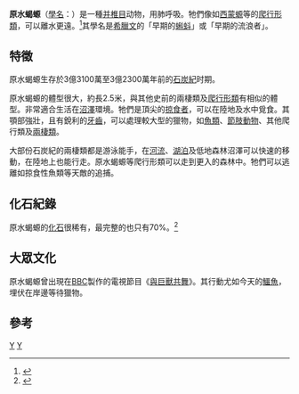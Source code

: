 {{Automatic taxobox
| taxon = Proterogyrinus
| image =Proterogyrinus DB.jpg
| image_caption = 復原圖
| fossil_range = [[石炭紀|石炭紀]] {{fossilrange|331|323}}
| authority = Romer, 1970
| type_species = {{extinct}}'''''Proterogyrinus scheelei'''''
| type_species_authority = Romer, 1970
| subdivision_ranks =其他種
| subdivision = 
* {{Extinct}}'''''P. pancheni''''' <br/><small>Smithson, 1986</small>
| synonyms =
* ''Mauchchunkia'' <br/><small>Hotton, 1970</small>
}}

'''原水蝎螈'''（[[學名|學名]]：''{{lang|la|Proterogyrinus}}''）是一種[[并椎目|并椎目]]动物，用肺呼吸。牠們像如[[西蒙螈|西蒙螈]]等的[[爬行形類|爬行形類]]，可以離水更遠。<ref>{{cite book en|last=Haines|first=Tim|coauthors=Paul Chambers|title=The Complete Guide to Prehistoric Life|url=https://archive.org/details/completeguidetop0000hain|page=[https://archive.org/details/completeguidetop0000hain/page/38 38]|location=Canada|publisher=Firefly Books|year=2006}}</ref>其學名是[[希臘文|希臘文]]的「早期的[[蝌蚪|蝌蚪]]」或「早期的流浪者」。

==特徵==
原水蝎螈生存於3億3100萬至3億2300萬年前的[[石炭紀|石炭紀]]时期。

原水蝎螈的體型很大，約長2.5米，與其他史前的兩棲類及[[爬行形類|爬行形類]]有相似的體型。非常適合生活在[[沼澤|沼澤]]環境。牠們是頂尖的[[掠食者|掠食者]]，可以在陸地及水中覓食。其顎部強壯，且有銳利的[[牙齒|牙齒]]，可以處理較大型的獵物，如[[魚類|魚類]]、[[節肢動物|節肢動物]]、其他爬行類及[[兩棲類|兩棲類]]。

大部份石炭紀的兩棲類都是游泳能手，在[[河流|河流]]、[[湖泊|湖泊]]及低地森林沼澤可以快速的移動，在陸地上也能行走。原水蝎螈等爬行形類可以走到更入的森林中。牠們可以逃離如掠食性魚類等天敵的追捕。

==化石紀錄==
原水蝎螈的[[化石|化石]]很稀有，最完整的也只有70%。<ref>{{Cite book en|author=Dougal Dixon|title=The World Encyclopedia of Dinosaurs & prehistoric creatures|year=2008|publisher=Lorenz Books|id=ISBN 978-0754817307}}</ref>

==大眾文化==
原水蝎螈曾出現在[[BBC|BBC]]製作的電視節目《[[與巨獸共舞|與巨獸共舞]]》。其行動尤如今天的[[鱷魚|鱷魚]]，埋伏在岸邊等待獵物。

==參考==
{{reflist}}
{{四足類}}
{{Taxonbar}}
[[Category:并椎目|Y]]
[[Category:石炭紀動物|Y]]